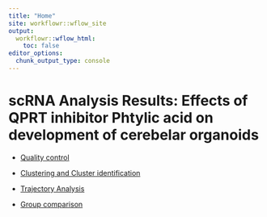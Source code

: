 ```yaml
---
title: "Home"
site: workflowr::wflow_site
output:
  workflowr::wflow_html:
    toc: false
editor_options:
  chunk_output_type: console
---
```


# scRNA Analysis Results: Effects of QPRT inhibitor Phtylic acid on development of cerebelar organoids

-   [Quality control](01_QC_Singleron.html)

-   [Clustering and Cluster identification](02_Clustering_scRNA.html)

-   [Trajectory Analysis](03_TrajectoryAnalysis_scRNA.html)

-   [Group comparison](04_GroupAnalysis.html)
